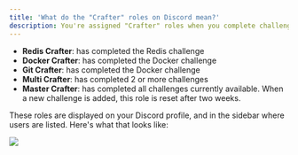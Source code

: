 ```yaml
---
title: 'What do the "Crafter" roles on Discord mean?'
description: You're assigned "Crafter" roles when you complete challenges. Here's what the various roles mean
---
```


- **Redis Crafter**: has completed the Redis challenge
- **Docker Crafter**: has completed the Docker challenge
- **Git Crafter**: has completed the Docker challenge
- **Multi Crafter**: has completed 2 or more challenges
- **Master Crafter**: has completed all challenges currently available. When a new challenge is added, this role is reset after two weeks.

These roles are displayed on your Discord profile, and in the sidebar where users are listed. Here's what that looks like:

<Frame>
  <img class="w-full" src="/img/crafter-roles.png" />
</Frame>

